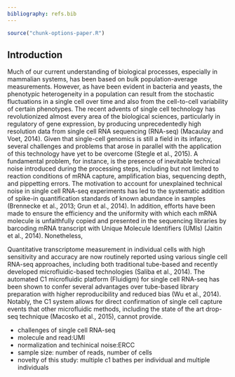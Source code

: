 ```yaml
---
bibliography: refs.bib
---
```


```r
source("chunk-options-paper.R")
```

## Introduction

Much of our current understanding of biological processes, especially in mammalian systems, has been based on bulk population-average measurements. 
However, as have been evident in bacteria and yeasts, the phenotypic heterogeneity in a population can result from the stochastic fluctuations in a single cell over time and also from the cell-to-cell variability of certain phenotypes.
The recent advents of single cell technology has revolutionized almost every area of the biological sciences, particularly in regulatory of gene expression, by producing unprecedentedly high resolution data from single cell RNA sequencing (RNA-seq) (Macaulay and Voet, 2014). 
Given that single-cell genomics is still a field in its infancy, several challenges and problems that arose in parallel with the application of this technology have yet to be overcome (Stegle et al., 2015).
A fundamental problem, for instance, is the presence of inevitable technical noise introduced during the processing steps, including but not limited to reaction conditions of mRNA capture, amplification bias, sequencing depth, and pippetting errors. 
The motivation to account for unexplained technical noise in single cell RNA-seq experiments has led to the systematic addition of spike-in quantification standards of known abundance in samples (Brennecke et al., 2013; Grun et al., 2014). 
In addition, efforts have been made to ensure the efficiency and the uniformity with which each mRNA molecule is unfaithfully copied and presented in the sequencing libraries by barcoding mRNA transcript with Unique Molecule Identifiers (UMIs) (Jaitin et al., 2014).
Nonetheless, 

Quantitative transcriptome measurement in individual cells with high sensitivity and accuracy are now routinely reported using various single cell RNA-seq approaches, including both traditional tube-based and recently developed microfluidic-based technologies (Saliba et al., 2014).
The automated C1 microfluidic platform (Fluidigm) for single cell RNA-seq has been shown to confer several advantages over tube-based library preparation with higher reproducibility and reduced bias (Wu et al., 2014). 
Notably, the C1 system allows for direct confirmation of single cell capture events that other microfluidic methods, including the state of the art drop-seq technique (Macosko et al., 2015), cannot provide. 



* challenges of single cell RNA-seq
* molecule and read:UMI
* normalization and techinical noise:ERCC
* sample size: number of reads, number of cells
* novelty of this study: multiple c1 bathes per individual and multiple individuals
